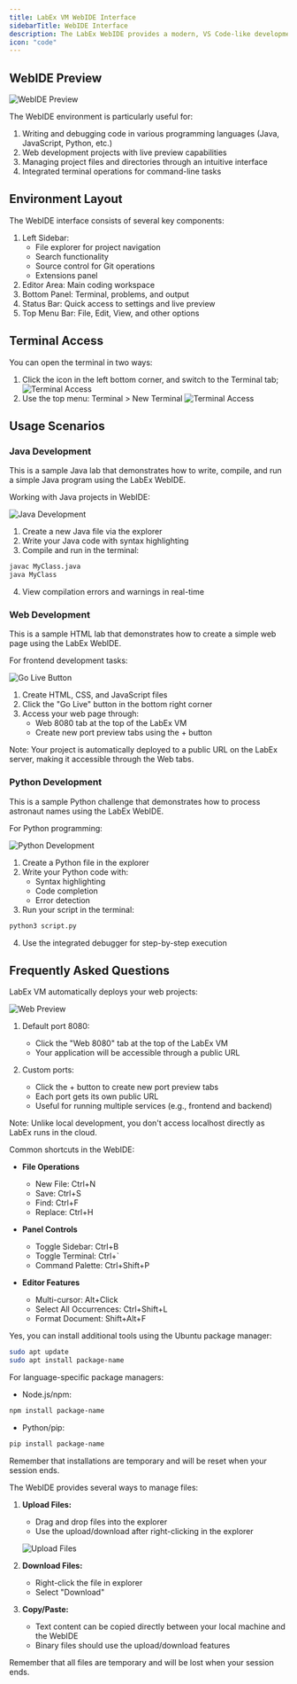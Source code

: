 ```yaml
---
title: LabEx VM WebIDE Interface
sidebarTitle: WebIDE Interface
description: The LabEx WebIDE provides a modern, VS Code-like development environment for coding tasks. Built on Ubuntu 22.04, it offers a familiar interface for writing, compiling, and running code across multiple programming languages.
icon: "code"
---
```


## WebIDE Preview

![WebIDE Preview](/images/webide.png)

The WebIDE environment is particularly useful for:

1. Writing and debugging code in various programming languages (Java, JavaScript, Python, etc.)
2. Web development projects with live preview capabilities
3. Managing project files and directories through an intuitive interface
4. Integrated terminal operations for command-line tasks

## Environment Layout

The WebIDE interface consists of several key components:

1. Left Sidebar:
   - File explorer for project navigation
   - Search functionality
   - Source control for Git operations
   - Extensions panel
2. Editor Area: Main coding workspace
3. Bottom Panel: Terminal, problems, and output
4. Status Bar: Quick access to settings and live preview
5. Top Menu Bar: File, Edit, View, and other options

## Terminal Access

You can open the terminal in two ways:

1. Click the <i class="fa-regular fa-circle-xmark"></i> icon in the left bottom corner, and switch to the Terminal tab;
   ![Terminal Access](/images/screenshot-20241022-fOGlaC78@2x.png)
2. Use the top menu: Terminal > New Terminal
   ![Terminal Access](/images/screenshot-20241022-wyYSNaTb@2x.png)

## Usage Scenarios

### Java Development

<Card title="Your First Java Lab" icon="flask" href="https://labex.io/labs/java-your-first-java-lab-411751">
This is a sample Java lab that demonstrates how to write, compile, and run a simple Java program using the LabEx WebIDE.
</Card>

Working with Java projects in WebIDE:

![Java Development](/images/20241016-13-50-50-DprQuVyZ.png)

1. Create a new Java file via the explorer
2. Write your Java code with syntax highlighting
3. Compile and run in the terminal:

```bash
javac MyClass.java
java MyClass
```

4. View compilation errors and warnings in real-time

### Web Development

<Card title="Your First HTML Lab" icon="flask" href="https://labex.io/labs/html-your-first-html-lab-92740">
This is a sample HTML lab that demonstrates how to create a simple web page using the LabEx WebIDE.
</Card>

For frontend development tasks:

![Go Live Button](/images/20240725-14-54-07-RbKQNn37@2x.png)

1. Create HTML, CSS, and JavaScript files
2. Click the "Go Live" button in the bottom right corner
3. Access your web page through:
   - Web 8080 tab at the top of the LabEx VM
   - Create new port preview tabs using the + button

Note: Your project is automatically deployed to a public URL on the LabEx server, making it accessible through the Web tabs.

### Python Development

<Card title="Create an Astronaut Name Tag Processor" icon="flask" href="https://labex.io/labs/python-create-an-astronaut-name-tag-processor-393083">
This is a sample Python challenge that demonstrates how to process astronaut names using the LabEx WebIDE.
</Card>

For Python programming:

![Python Development](/images/20241008-16-18-06-HuMxDYQy.png)

1. Create a Python file in the explorer
2. Write your Python code with:
   - Syntax highlighting
   - Code completion
   - Error detection
3. Run your script in the terminal:

```bash
python3 script.py
```

4. Use the integrated debugger for step-by-step execution

## Frequently Asked Questions

<AccordionGroup>

<Accordion title="How do I access my web application?" icon="globe">

LabEx VM automatically deploys your web projects:

![Web Preview](/images/screenshot-20241022-Sgt0GGyu@2x.png)

1. Default port 8080:

   - Click the "Web 8080" tab at the top of the LabEx VM
   - Your application will be accessible through a public URL

2. Custom ports:
   - Click the + button to create new port preview tabs
   - Each port gets its own public URL
   - Useful for running multiple services (e.g., frontend and backend)

Note: Unlike local development, you don't access localhost directly as LabEx runs in the cloud.

</Accordion>

<Accordion title="What are the essential keyboard shortcuts?" icon="keyboard">

Common shortcuts in the WebIDE:

- **File Operations**

  - New File: Ctrl+N
  - Save: Ctrl+S
  - Find: Ctrl+F
  - Replace: Ctrl+H

- **Panel Controls**

  - Toggle Sidebar: Ctrl+B
  - Toggle Terminal: Ctrl+`
  - Command Palette: Ctrl+Shift+P

- **Editor Features**
  - Multi-cursor: Alt+Click
  - Select All Occurrences: Ctrl+Shift+L
  - Format Document: Shift+Alt+F

</Accordion>

<Accordion title="Can I install additional tools or packages?" icon="wrench">

Yes, you can install additional tools using the Ubuntu package manager:

```bash
sudo apt update
sudo apt install package-name
```

For language-specific package managers:

- Node.js/npm:

```bash
npm install package-name
```

- Python/pip:

```bash
pip install package-name
```

Remember that installations are temporary and will be reset when your session ends.

</Accordion>

<Accordion title="How do I handle file uploads and downloads?" icon="upload">

The WebIDE provides several ways to manage files:

1. **Upload Files:**

   - Drag and drop files into the explorer
   - Use the upload/download after right-clicking in the explorer

   ![Upload Files](/images/screenshot-20241022-j7Pl3YZQ@2x.png)

2. **Download Files:**

   - Right-click the file in explorer
   - Select "Download"

3. **Copy/Paste:**
   - Text content can be copied directly between your local machine and the WebIDE
   - Binary files should use the upload/download features

Remember that all files are temporary and will be lost when your session ends.

</Accordion>

</AccordionGroup>
